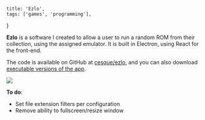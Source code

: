     title: 'Ezlo',
    tags: ['games', 'programming'],
}

**Ezlo** is a software I created to allow a user to run a random ROM from their collection, using the assigned emulator. It is built in Electron, using React for the front-end.

The code is available on GitHub at [cesque/ezlo](https://github.com/cesque/ezlo), and you can also download [executable versions of the app](https://github.com/cesque/ezlo/releases).

<Image src="https://cesque.com/storage/24/05/19/692951930420.png" wide />

**To do**:
- Set file extension filters per configuration
- Remove ability to fullscreen/resize window